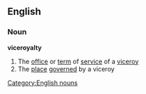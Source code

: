 ==English==
===Noun===
'''viceroyalty'''
#The [[office]] or [[term]] of [[service]] of a [[viceroy]]
#The [[place]] [[governed]] by a viceroy
[[Category:English nouns]]